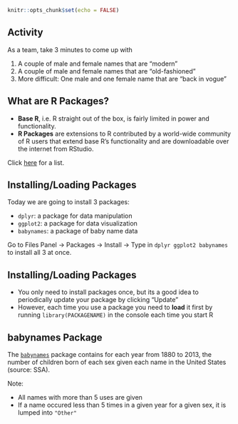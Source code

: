 ```r
knitr::opts_chunk$set(echo = FALSE)
```



## Activity

As a team, take 3 minutes to come up with

1. A couple of male and female names that are "modern"
1. A couple of male and female names that are "old-fashioned"
1. More difficult: One male and one female name that are "back in vogue"



## What are R Packages?

* **Base R**, i.e. R straight out of the box, is fairly limited in power and functionality.
* **R Packages** are extensions to R contributed by a world-wide community of R users that
extend base R's functionality and are downloadable over the internet from RStudio.

Click [here](https://cran.r-project.org/web/packages/available_packages_by_name.html) for a list.



## Installing/Loading Packages

Today we are going to install 3 packages:

* `dplyr`: a package for data manipulation
* `ggplot2`: a package for data visualization
* `babynames`: a package of baby name data

Go to Files Panel -> Packages -> Install -> Type in `dplyr ggplot2 babynames` to install all 3 at once.



## Installing/Loading Packages

* You only need to install packages once, but its a good idea to periodically
update your package by clicking "Update"
* However, each time you use a package you need to **load** it first by running
`library(PACKAGENAME)` in the console each time you start R



## babynames Package

The [`babynames`](https://github.com/hadley/babynames) package contains for each
year from 1880 to 2013, the number of children born of each sex given each name
in the United States (source: SSA).

Note:

* All names with more than 5 uses are given
* If a name occured less than 5 times in a given year for a given sex, it is
lumped into `"Other"`

